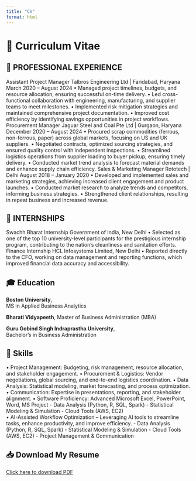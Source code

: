 ```yaml
---
title: "CV"
format: html
---
```


# 📄 Curriculum Vitae

## 💼 PROFESSIONAL EXPERIENCE
Assistant Project Manager
Talbros Engineering Ltd | Faridabad, Haryana March 2020 – August 2024
• Managed project timelines, budgets, and resource allocation, ensuring successful on-time delivery.
• Led cross-functional collaboration with engineering, manufacturing, and supplier teams to meet milestones.
• Implemented risk mitigation strategies and maintained comprehensive project documentation.
• Improved cost efficiency by identifying savings opportunities in project workflows.
Procurement Manager
Jaguar Steel and Coal Pte Ltd | Gurgaon, Haryana December 2020 – August 2024
• Procured scrap commodities (ferrous, non-ferrous, paper) across global markets, focusing on US and UK suppliers.
• Negotiated contracts, optimized sourcing strategies, and ensured quality control with independent inspections.
• Streamlined logistics operations from supplier loading to buyer pickup, ensuring timely delivery.
• Conducted market trend analysis to forecast material demands and enhance supply chain efficiency.
Sales & Marketing Manager
Rototech | Delhi
August 2018 – January 2020
• Developed and implemented sales and marketing strategies, achieving increased client engagement and product launches.
• Conducted market research to analyze trends and competitors, informing business strategies.
• Strengthened client relationships, resulting in repeat business and increased revenue.

## 💼 INTERNSHIPS
Swachh Bharat Internship
Government of India, New Delhi
•	Selected as one of the top 10 university-level participants for the prestigious internship program, contributing to the nation’s cleanliness and sanitation efforts.
Finance Internship
HCL Infosystems Limited, New Delhi
•	Reported directly to the CFO, working on data management and reporting functions, which improved financial data accuracy and accessibility.


## 🎓 Education
**Boston University**,  
MS in Applied Business Analytics

**Bharati Vidyapeeth**, 
Master of Business Administration (MBA)

**Guru Gobind Singh Indraprastha University**,  
Bachelor’s in Business Administration

## 🧠 Skills
• Project Management: Budgeting, risk management, resource allocation, and stakeholder engagement.
• Procurement & Logistics: Vendor negotiations, global sourcing, and end-to-end logistics coordination.
• Data Analysis: Statistical modeling, market forecasting, and process optimization.
• Communication: Expertise in presentations, reporting, and stakeholder alignment.
• Software Proficiency: Advanced Microsoft Excel, PowerPoint, Word, MS Project 
                        - Data Analysis (Python, R, SQL, Spark)
                        - Statistical Modeling & Simulation
                        - Cloud Tools (AWS, EC2)  
• AI-Assisted Workflow Optimization – Leveraging AI tools to streamline tasks, enhance productivity, and improve efficiency.
- Data Analysis (Python, R, SQL, Spark)
- Statistical Modeling & Simulation
- Cloud Tools (AWS, EC2)
- Project Management & Communication


## 📥 Download My Resume
[Click here to download PDF](Jitvan Vij resume.pdf)
